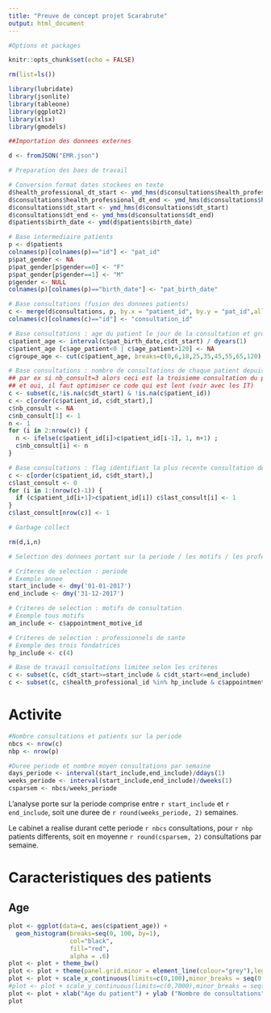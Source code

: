 ```yaml
---
title: "Preuve de concept projet Scarabrute"
output: html_document
---
```



```r
#Options et packages

knitr::opts_chunk$set(echo = FALSE)

rm(list=ls())

library(lubridate)
library(jsonlite)
library(tableone)
library(ggplot2)
library(xlsx)
library(gmodels)

```

```r
##Importation des donnees externes

d <- fromJSON("EMR.json")

```

```r
# Preparation des baes de travail

# Conversion format dates stockees en texte
d$health_professional_dt_start <- ymd_hms(d$consultations$health_professional_dt_start)
d$consultations$health_professional_dt_end <- ymd_hms(d$consultations$health_professional_dt_end)
d$consultations$dt_start <- ymd_hms(d$consultations$dt_start)
d$consultations$dt_end <- ymd_hms(d$consultations$dt_end)
d$patients$birth_date <- ymd(d$patients$birth_date)

# Base intermediaire patients
p <- d$patients
colnames(p)[colnames(p)=="id"] <- "pat_id"
p$pat_gender <- NA
p$pat_gender[p$gender==0] <- "F"
p$pat_gender[p$gender==1] <- "M"
p$gender <- NULL
colnames(p)[colnames(p)=="birth_date"] <- "pat_birth_date"

# Base consultations (fusion des donnees patients)
c <- merge(d$consultations, p, by.x = "patient_id", by.y = "pat_id",all.x = TRUE)
colnames(c)[colnames(c)=="id"] <- "consultation_id"

# Base consultations : age du patient le jour de la consultation et groupe age
c$patient_age <- interval(c$pat_birth_date,c$dt_start) / dyears(1)
c$patient_age [c$age_patient<0 | c$age_patient>120] <- NA
c$groupe_age <- cut(c$patient_age, breaks=c(0,6,18,25,35,45,55,65,120), include.highest=TRUE)

# Base consultations : nombre de consultations de chaque patient depuis son inscription a ipso
## par ex si nb_consult=3 alors ceci est la troisieme consultation du patient a ipso depuis son inscription
## et oui, il faut optimiser ce code qui est lent (voir avec les IT)
c <- subset(c,!is.na(c$dt_start) & !is.na(c$patient_id))
c <- c[order(c$patient_id, c$dt_start),]
c$nb_consult <- NA
c$nb_consult[1] <- 1
n <- 1
for (i in 2:nrow(c)) {
  n <- ifelse(c$patient_id[i]>c$patient_id[i-1], 1, n+1) ;
  c$nb_consult[i] <- n
}

# Base consultations : flag identifiant la plus recente consultation de chaque patient
c <- c[order(c$patient_id, c$dt_start),]
c$last_consult <- 0
for (i in 1:(nrow(c)-1)) {
  if (c$patient_id[i+1]>c$patient_id[i]) c$last_consult[i] <- 1
}
c$last_consult[nrow(c)] <- 1

# Garbage collect

rm(d,i,n)

```

```r
# Selection des donnees portant sur la periode / les motifs / les professionnels etudies 

# Criteres de selection : periode
# Exemple annee
start_include <- dmy('01-01-2017')
end_include <- dmy('31-12-2017')

# Criteres de selection : motifs de consultation
# Exemple tous motifs
am_include <- c$appointment_motive_id

# Criteres de selection : professionnels de sante
# Exemple des trois fondatrices
hp_include <- c(4)

# Base de travail consultations limitee selon les criteres
c <- subset(c, c$dt_start>=start_include & c$dt_start<=end_include)
c <- subset(c, c$health_professional_id %in% hp_include & c$appointment_motive_id %in% am_include)
```



Activite
===

```r

#Nombre consultations et patients sur la periode
nbcs <- nrow(c)
nbp <- nrow(p)

#Duree periode et nombre moyen consultations par semaine
days_periode <- interval(start_include,end_include)/ddays(1)
weeks_periode <- interval(start_include,end_include)/dweeks(1)
csparsem <- nbcs/weeks_periode
```

L'analyse porte sur la periode comprise entre `r start_include` et `r end_include`, soit une duree de `r round(weeks_periode, 2)` semaines. 

Le cabinet a realise durant cette periode `r nbcs` consultations, pour `r nbp` patients differents, soit en moyenne `r round(csparsem, 2)` consultations par semaine. 


Caracteristiques des patients
===

Age
---
```r
plot <- ggplot(data=c, aes(c$patient_age)) + 
  geom_histogram(breaks=seq(0, 100, by=1), 
                 col="black", 
                 fill="red", 
                 alpha = .6)
plot <- plot + theme_bw()
plot <- plot + theme(panel.grid.minor = element_line(colour="grey"),legend.position="bottom")
plot <- plot + scale_x_continuous(limits=c(0,100),minor_breaks = seq(0 , 100, 10), breaks = seq(0, 100, 10))
#plot <- plot + scale_y_continuous(limits=c(0,7000),minor_breaks = seq(0 , 7000, 500), breaks = seq(0 , 7000, 1000))
plot <- plot + xlab("Age du patient") + ylab ("Nombre de consultations")
plot
```



